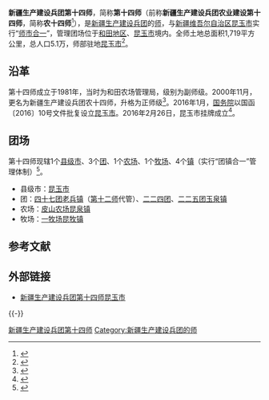 {{noteTA
|1=zh-hant:崑玉;zh-hans:昆玉
|2=zh-hant:崑泉;zh-hans:昆泉
|3=zh-hant:崑牧;zh-hans:昆牧
}}
{{Infobox PRCG
|机构名称=新疆生产建设兵团第十四师
|标志1=National Emblem of the People's Republic of China (2).svg
|职位1=党委书记
|人员1=牛学兴
|职位2=师长
|人员2=
|上级机构= [[新疆生产建设兵团|新疆生产建设兵团]]
|中共本级 = 中国共产党新疆生产建设兵团第十四师昆玉市委员会
|本级纪检= 中国共产党新疆生产建设兵团第十四师昆玉市纪律检查委员会
|本级监察= 新疆生产建设兵团第十四师昆玉市监察委员会
|机构类型= 新疆生产建设兵团的师
|行政级别= 副地厅级
|成立时间= 1981年
|场所1= 师部
|地址1= [[新疆维吾尔自治区|新疆维吾尔自治区]][[昆玉市|昆玉市]]
|官网= {{URL|http://www.btdsss.gov.cn/}}
}}

'''新疆生产建设兵团第十四师'''，简称'''第十四师'''（前称'''新疆生产建设兵团农业建设第十四师'''，简称'''农十四师'''<ref>{{cite web|title=新疆生产建设兵团农业师更名揭牌|url=http://www.chinadaily.com.cn/dfpd/xj/bwzg/2012-12/25/content_16053070.htm|access-date=2020-07-24|website=中国日报网|archive-url=https://web.archive.org/web/20200910100202/https://www.chinadaily.com.cn/dfpd/xj/bwzg/2012-12/25/content_16053070.htm|archive-date=2020-09-10|dead-url=no}}</ref>），是[[新疆生产建设兵团|新疆生产建设兵团]]的[[师_(军队)|师]]，与[[新疆维吾尔自治区|新疆维吾尔自治区]][[昆玉市|昆玉市]]实行“[[师市合一|师市合一]]”，管理团场位于[[和田地区|和田地区]]、[[昆玉市|昆玉市]]境内。全师土地总面积1,719平方公里，总人口5.1万，师部驻地[[昆玉市|昆玉市]]<ref>{{Cite journal|title=新疆生产建设兵团分布图|author=新疆生产建设兵团年鉴编辑委员会|journal=兵团年鉴|publisher=新疆生产建设兵团年鉴社|doi=10.42437/y.cnki.yxjsc.2021.000007|year=2020|location=乌鲁木齐|page=7-8|issn=1671-3338}}</ref>。

== 沿革 ==
第十四师成立于1981年，当时为和田农场管理局，级别为副师级。2000年11月，更名为新疆生产建设兵团农十四师，升格为正师级<ref>{{cite web|title=第十四师昆玉市|url=http://www.xjbt.gov.cn/c/2017-09-08/4578163.shtml|access-date=2020-07-24|website=新疆生产建设兵团|archive-url=https://web.archive.org/web/20200709121013/http://www.xjbt.gov.cn/c/2017-09-08/4578163.shtml|archive-date=2020-07-09|dead-url=no}}</ref>。2016年1月，[[中华人民共和国国务院|国务院]]以国函〔2016〕10号文件批复设立[[昆玉市|昆玉市]]。2016年2月26日，昆玉市挂牌成立<ref>{{cite web|title=新疆昆玉市正式挂牌成立 成中国最年轻的城市|url=http://news.china.com.cn/2016-02/28/content_37889734.htm|date=2016-02-28|website=中国互联网新闻中心}}</ref>。

== 团场 ==
第十四师现辖1个[[县级市|县级市]]、3个[[團_(軍隊)|团]]、1个[[农场|农场]]、1个[[牧场|牧场]]、4个[[行政建制镇|镇]]（实行“团镇合一”管理体制）<ref>{{cite web|title=十四师昆玉市老兵镇 昆牧镇 昆泉镇同时揭牌|url=http://www.btzx.com.cn/web/2019/9/11/ARTI1568171039009747.html|date=2019-09-11|website=兵团在线}}</ref>。
* 县级市：[[昆玉市|昆玉市]]
* 团：[[新疆生产建设兵团第十四师四十七团|四十七团老兵镇]]（[[新疆生产建设兵团第十二师|第十二师]]代管）、[[新疆生产建设兵团第十四师二二四团|二二四团]]、[[新疆生产建设兵团第十四师二二五团|二二五团玉泉镇]]
* 农场：[[新疆生产建设兵团第十四师皮山农场|皮山农场昆泉镇]]
* 牧场：[[新疆生产建设兵团第十四师一牧场|一牧场昆牧镇]]

== 参考文献 ==
{{Reflist}}

== 外部链接 ==
* [http://www.btdsss.gov.cn/ 新疆生产建设兵团第十四师昆玉市]{{Wayback|url=http://www.btdsss.gov.cn/ |date=20190116230056 }}

{{-}}
{{新疆生产建设兵团第十四师}}
{{新疆生产建设兵团}}

[[Category:新疆生产建设兵团第十四师|]]
[[Category:新疆生产建设兵团的师|Category:新疆生产建设兵团的师]]
